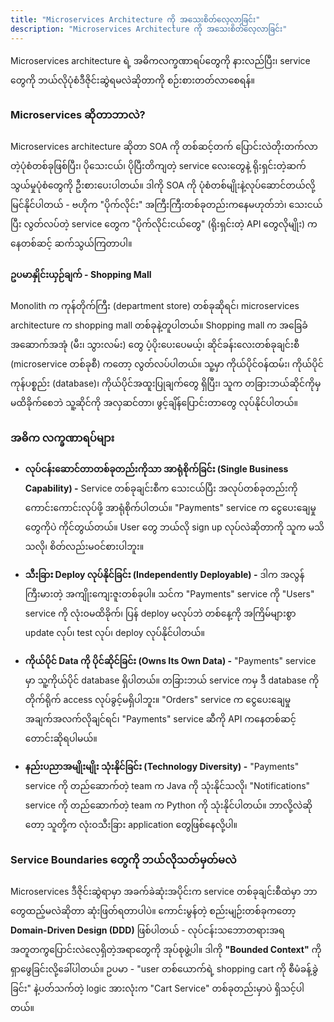 ```yaml
---
title: "Microservices Architecture ကို အသေးစိတ်လေ့လာခြင်း"
description: "Microservices Architecture ကို အသေးစိတ်လေ့လာခြင်း"
---
```



<Aside title="ရည်ရွယ်ချက်">
  Microservices architecture ရဲ့ အဓိကလက္ခဏာရပ်တွေကို နားလည်ပြီး၊ service တွေကို ဘယ်လိုပုံစံဒီဇိုင်းဆွဲရမလဲဆိုတာကို စဉ်းစားတတ်လာစေရန်။
</Aside>

### Microservices ဆိုတာဘာလဲ?
Microservices architecture ဆိုတာ SOA ကို တစ်ဆင့်တက် ပြောင်းလဲတိုးတက်လာတဲ့ပုံစံတစ်ခုဖြစ်ပြီး၊ ပိုသေးငယ်၊ ပိုပြီးတိကျတဲ့ service လေးတွေနဲ့ ရိုးရှင်းတဲ့ဆက်သွယ်မှုပုံစံတွေကို ဦးစားပေးပါတယ်။ ဒါကို SOA ကို ပုံစံတစ်မျိုးနဲ့လုပ်ဆောင်တယ်လို့ မြင်နိုင်ပါတယ် - ဗဟိုက "ပိုက်လိုင်း" အကြီးကြီးတစ်ခုတည်းကနေမဟုတ်ဘဲ၊ သေးငယ်ပြီး လွတ်လပ်တဲ့ service တွေက "ပိုက်လိုင်းငယ်တွေ" (ရိုးရှင်းတဲ့ API တွေလိုမျိုး) ကနေတစ်ဆင့် ဆက်သွယ်ကြတာပါ။

#### ဥပမာနှိုင်းယှဉ်ချက် - Shopping Mall
Monolith က ကုန်တိုက်ကြီး (department store) တစ်ခုဆိုရင်၊ microservices architecture က shopping mall တစ်ခုနဲ့တူပါတယ်။ Shopping mall က အခြေခံအဆောက်အအုံ (မီး၊ သွားလမ်း) တွေ ပံ့ပိုးပေးပေမယ့်၊ ဆိုင်ခန်းလေးတစ်ခုချင်းစီ (microservice တစ်ခုစီ) ကတော့ လွတ်လပ်ပါတယ်။ သူ့မှာ ကိုယ်ပိုင်ဝန်ထမ်း၊ ကိုယ်ပိုင်ကုန်ပစ္စည်း (database)၊ ကိုယ်ပိုင်အထူးပြုချက်တွေ ရှိပြီး၊ သူက တခြားဘယ်ဆိုင်ကိုမှ မထိခိုက်စေဘဲ သူ့ဆိုင်ကို အလှဆင်တာ၊ ဖွင့်ချိန်ပြောင်းတာတွေ လုပ်နိုင်ပါတယ်။

<ContentImage src={microservice} alt="Microservices" />

### အဓိက လက္ခဏာရပ်များ

- **လုပ်ငန်းဆောင်တာတစ်ခုတည်းကိုသာ အာရုံစိုက်ခြင်း (Single Business Capability) -** Service တစ်ခုချင်းစီက သေးငယ်ပြီး အလုပ်တစ်ခုတည်းကို ကောင်းကောင်းလုပ်ဖို့ အာရုံစိုက်ပါတယ်။ "Payments" service က ငွေပေးချေမှုတွေကိုပဲ ကိုင်တွယ်တယ်။ User တွေ ဘယ်လို sign up လုပ်လဲဆိုတာကို သူက မသိသလို၊ စိတ်လည်းမဝင်စားပါဘူး။

- **သီးခြား Deploy လုပ်နိုင်ခြင်း (Independently Deployable) -** ဒါက အလွန်ကြီးမားတဲ့ အကျိုးကျေးဇူးတစ်ခုပါ။ သင်က "Payments" service ကို "Users" service ကို လုံးဝမထိခိုက်၊ ပြန် deploy မလုပ်ဘဲ တစ်နေ့ကို အကြိမ်များစွာ update လုပ်၊ test လုပ်၊ deploy လုပ်နိုင်ပါတယ်။

- **ကိုယ်ပိုင် Data ကို ပိုင်ဆိုင်ခြင်း (Owns Its Own Data) -** "Payments" service မှာ သူ့ကိုယ်ပိုင် database ရှိပါတယ်။ တခြားဘယ် service ကမှ ဒီ database ကို တိုက်ရိုက် access လုပ်ခွင့်မရှိပါဘူး။ "Orders" service က ငွေပေးချေမှုအချက်အလက်လိုချင်ရင်၊ "Payments" service ဆီကို API ကနေတစ်ဆင့် တောင်းဆိုရပါမယ်။

- **နည်းပညာအမျိုးမျိုး သုံးနိုင်ခြင်း (Technology Diversity) -** "Payments" service ကို တည်ဆောက်တဲ့ team က Java ကို သုံးနိုင်သလို၊ "Notifications" service ကို တည်ဆောက်တဲ့ team က Python ကို သုံးနိုင်ပါတယ်။ ဘာလို့လဲဆိုတော့ သူတို့က လုံးဝသီးခြား application တွေဖြစ်နေလို့ပါ။

### Service Boundaries တွေကို ဘယ်လိုသတ်မှတ်မလဲ
Microservices ဒီဇိုင်းဆွဲရာမှာ အခက်ခဲဆုံးအပိုင်းက service တစ်ခုချင်းစီထဲမှာ ဘာတွေထည့်မလဲဆိုတာ ဆုံးဖြတ်ရတာပါပဲ။ ကောင်းမွန်တဲ့ စည်းမျဉ်းတစ်ခုကတော့ **Domain-Driven Design (DDD)** ဖြစ်ပါတယ် - လုပ်ငန်းသဘောတရားအရ အတူတကွပြောင်းလဲလေ့ရှိတဲ့အရာတွေကို အုပ်စုဖွဲ့ပါ။ ဒါကို **"Bounded Context"** ကို ရှာဖွေခြင်းလို့ခေါ်ပါတယ်။ ဥပမာ - "user တစ်ယောက်ရဲ့ shopping cart ကို စီမံခန့်ခွဲခြင်း" နဲ့ပတ်သက်တဲ့ logic အားလုံးက "Cart Service" တစ်ခုတည်းမှာပဲ ရှိသင့်ပါတယ်။